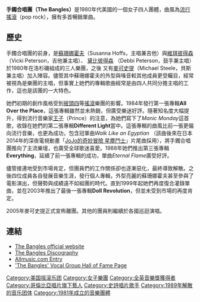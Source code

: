 '''手鐲合唱團（The Bangles）'''是1980年代美國的一個女子四人團體，曲風為[[流行搖滾|流行搖滾]]（pop rock），擁有多首暢銷單曲。

== 歷史 ==
手鐲合唱團的前身，是[[蘇珊娜霍夫|蘇珊娜霍夫]]（Susanna Hoffs，主唱兼吉他）與[[維琪彼得森|維琪彼得森]]（Vicki Peterson，吉他兼主唱）、 [[黛比彼得森|黛比彼得森]] （Debbi Peterson，鼓手兼主唱）於1980年在洛杉磯組成的三人樂團，之後 又有[[麥可史提|麥可史提]]（Michael Steele，貝斯兼主唱）加入陣容。儘管其中蘇珊娜霍夫的外型與嗓音較其他成員更受矚目，經常被視為是樂團的主唱，但事實上她們的專輯歌曲經常是由四人共同分擔主唱的工作，這也是該團的一大特色。

她們初期的創作風格受到[[披頭四|披頭四]]等[[搖滾|搖滾]]樂團的影響。1984年發行第一張專輯'''All Over the Place'''，這張專輯雖然並未熱銷，但廣受樂迷好評。隨著知名度大幅提升，得到流行音樂家[[王子_(音樂家)|王子]]（Prince）的注意，為她們寫下了''Manic Monday''這首歌，收錄在她們的第二張專輯'''Different Light'''當中。這張專輯的曲風比前一張更偏向流行音樂，也更為成功，包含冠軍曲''Walk Like an Egyptian''
（該曲後來在日本2014年的深夜電視動畫「[[JoJo的奇妙冒險#電視動畫|JoJo的奇妙冒險 星塵鬥士]]」片尾曲採用），將手鐲合唱團推向了主流樂壇，也廣受全球歌迷喜愛。1988年她們推出第三張專輯'''Everything'''，延續了前一張專輯的成功，單曲''Eternal Flame''廣受好評。

儘管接連地受到市場肯定，但團員們的工作關係卻也逐漸惡化，最終導致解散。之後四位成員各自發展音樂生涯，發行個人專輯，外型亮麗的蘇珊娜霍夫甚至參與了電影演出，但聲勢與成績遠不如組團的時代。直到1999年起她們再度復合灌錄單曲，並在2003年推出了最後一張專輯'''Doll Revolution'''，但並未受到市場的再度肯定。

2005年麥可史提正式宣佈離團。其他的團員則繼續於各國巡迴演唱。

== 連結 ==
* [http://www.thebangles.com The Bangles official website] {{Wayback|url=http://www.thebangles.com/ |date=20200926042135 }}
* [https://web.archive.org/web/20180714222723/http://www.banglesdiscography.talktalk.net/ The Bangles Discography]
* [http://www.allmusic.com/artist/bangles-p3625 Allmusic.com Entry] {{Wayback|url=http://www.allmusic.com/artist/bangles-p3625 |date=20101111124842 }}
* [https://web.archive.org/web/20070311014409/http://www.vocalgroup.org/inductees/the_bangles.html 'The Bangles' Vocal Group Hall of Fame Page]

{{Authority control}}
{{DEFAULTSORT:Bangles, The}}

[[Category:美国摇滚乐团|Category:美国摇滚乐团]]
[[Category:女子樂團|Category:女子樂團]]
[[Category:全英音樂獎獲得者|Category:全英音樂獎獲得者]]
[[Category:哥倫比亞唱片旗下藝人|Category:哥倫比亞唱片旗下藝人]]
[[Category:史詩唱片歌手|Category:史詩唱片歌手]]
[[Category:1989年解散的音乐团体|Category:1989年解散的音乐团体]]
[[Category:1981年成立的音樂團體|Category:1981年成立的音樂團體]]